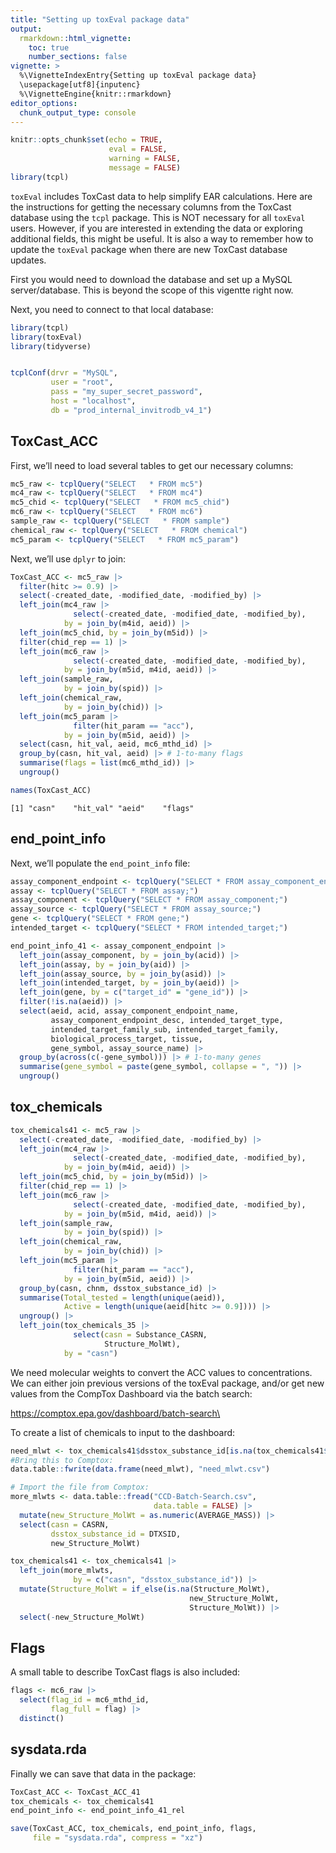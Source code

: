 ```yaml
---
title: "Setting up toxEval package data"
output: 
  rmarkdown::html_vignette:
    toc: true
    number_sections: false
vignette: >
  %\VignetteIndexEntry{Setting up toxEval package data}
  \usepackage[utf8]{inputenc}
  %\VignetteEngine{knitr::rmarkdown}
editor_options: 
  chunk_output_type: console
---
```


```r
knitr::opts_chunk$set(echo = TRUE,
                      eval = FALSE,
                      warning = FALSE,
                      message = FALSE)
library(tcpl)
```

`toxEval` includes ToxCast data to help simplify EAR calculations. Here are the instructions for getting the necessary columns from the ToxCast database using the `tcpl` package. This is NOT necessary for all `toxEval` users. However, if you are interested in extending the data or exploring additional fields, this might be useful. It is also a way to remember how to update the `toxEval` package when there are new ToxCast database updates.

First you would need to download the database and set up a MySQL server/database. This is beyond the scope of this vigentte right now. 

Next, you need to connect to that local database:

```r
library(tcpl)
library(toxEval)
library(tidyverse)


tcplConf(drvr = "MySQL", 
         user = "root",
         pass = "my_super_secret_password",
         host = "localhost", 
         db = "prod_internal_invitrodb_v4_1")


```

## ToxCast_ACC

First, we'll need to load several tables to get our necessary columns:

```r
mc5_raw <- tcplQuery("SELECT   * FROM mc5")
mc4_raw <- tcplQuery("SELECT   * FROM mc4")
mc5_chid <- tcplQuery("SELECT   * FROM mc5_chid")
mc6_raw <- tcplQuery("SELECT   * FROM mc6")
sample_raw <- tcplQuery("SELECT   * FROM sample")
chemical_raw <- tcplQuery("SELECT   * FROM chemical")
mc5_param <- tcplQuery("SELECT   * FROM mc5_param")
```

Next, we'll use `dplyr` to join:

```r
ToxCast_ACC <- mc5_raw |> 
  filter(hitc >= 0.9) |> 
  select(-created_date, -modified_date, -modified_by) |> 
  left_join(mc4_raw |> 
              select(-created_date, -modified_date, -modified_by),
            by = join_by(m4id, aeid)) |> 
  left_join(mc5_chid, by = join_by(m5id)) |> 
  filter(chid_rep == 1) |> 
  left_join(mc6_raw |> 
              select(-created_date, -modified_date, -modified_by),
            by = join_by(m5id, m4id, aeid)) |> 
  left_join(sample_raw,
            by = join_by(spid)) |> 
  left_join(chemical_raw,
            by = join_by(chid)) |> 
  left_join(mc5_param |> 
              filter(hit_param == "acc"),
            by = join_by(m5id, aeid)) |> 
  select(casn, hit_val, aeid, mc6_mthd_id) |> 
  group_by(casn, hit_val, aeid) |> # 1-to-many flags
  summarise(flags = list(mc6_mthd_id)) |> 
  ungroup()

names(ToxCast_ACC)

```

```
[1] "casn"    "hit_val" "aeid"    "flags" 
```

## end_point_info

Next, we'll populate the `end_point_info` file:

```r

assay_component_endpoint <- tcplQuery("SELECT * FROM assay_component_endpoint;")
assay <- tcplQuery("SELECT * FROM assay;")
assay_component <- tcplQuery("SELECT * FROM assay_component;")
assay_source <- tcplQuery("SELECT * FROM assay_source;")
gene <- tcplQuery("SELECT * FROM gene;")
intended_target <- tcplQuery("SELECT * FROM intended_target;")

end_point_info_41 <- assay_component_endpoint |> 
  left_join(assay_component, by = join_by(acid)) |> 
  left_join(assay, by = join_by(aid)) |> 
  left_join(assay_source, by = join_by(asid)) |> 
  left_join(intended_target, by = join_by(aeid)) |> 
  left_join(gene, by = c("target_id" = "gene_id")) |> 
  filter(!is.na(aeid)) |> 
  select(aeid, acid, assay_component_endpoint_name, 
         assay_component_endpoint_desc, intended_target_type, 
         intended_target_family_sub, intended_target_family,
         biological_process_target, tissue, 
         gene_symbol, assay_source_name) |> 
  group_by(across(c(-gene_symbol))) |> # 1-to-many genes
  summarise(gene_symbol = paste(gene_symbol, collapse = ", ")) |> 
  ungroup()

```

## tox_chemicals

```r
tox_chemicals41 <- mc5_raw |> 
  select(-created_date, -modified_date, -modified_by) |> 
  left_join(mc4_raw |> 
              select(-created_date, -modified_date, -modified_by),
            by = join_by(m4id, aeid)) |> 
  left_join(mc5_chid, by = join_by(m5id)) |> 
  filter(chid_rep == 1) |> 
  left_join(mc6_raw |> 
              select(-created_date, -modified_date, -modified_by),
            by = join_by(m5id, m4id, aeid)) |> 
  left_join(sample_raw,
            by = join_by(spid)) |> 
  left_join(chemical_raw,
            by = join_by(chid)) |> 
  left_join(mc5_param |> 
              filter(hit_param == "acc"),
            by = join_by(m5id, aeid)) |> 
  group_by(casn, chnm, dsstox_substance_id) |> 
  summarise(Total_tested = length(unique(aeid)),
            Active = length(unique(aeid[hitc >= 0.9]))) |> 
  ungroup() |> 
  left_join(tox_chemicals_35 |> 
              select(casn = Substance_CASRN,
                     Structure_MolWt),
            by = "casn")
```

We need molecular weights to convert the ACC values to concentrations. We can either join previous versions of the toxEval package, and/or get new values from the CompTox Dashboard via the batch search:

<https://comptox.epa.gov/dashboard/batch-search\>

To create a list of chemicals to input to the dashboard:

```r
need_mlwt <- tox_chemicals41$dsstox_substance_id[is.na(tox_chemicals41$Structure_MolWt)]
#Bring this to Comptox:
data.table::fwrite(data.frame(need_mlwt), "need_mlwt.csv")  
```


```r
# Import the file from Comptox:
more_mlwts <- data.table::fread("CCD-Batch-Search.csv",
                                data.table = FALSE) |> 
  mutate(new_Structure_MolWt = as.numeric(AVERAGE_MASS)) |> 
  select(casn = CASRN,
         dsstox_substance_id = DTXSID,
         new_Structure_MolWt)

tox_chemicals41 <- tox_chemicals41 |> 
  left_join(more_mlwts, 
              by = c("casn", "dsstox_substance_id")) |> 
  mutate(Structure_MolWt = if_else(is.na(Structure_MolWt),
                                        new_Structure_MolWt,
                                        Structure_MolWt)) |> 
  select(-new_Structure_MolWt)
```

## Flags

A small table to describe ToxCast flags is also included:

```r
flags <- mc6_raw |> 
  select(flag_id = mc6_mthd_id,
         flag_full = flag) |> 
  distinct()

```


## sysdata.rda

Finally we can save that data in the package:

```r
ToxCast_ACC <- ToxCast_ACC_41
tox_chemicals <- tox_chemicals41
end_point_info <- end_point_info_41_rel

save(ToxCast_ACC, tox_chemicals, end_point_info, flags,
     file = "sysdata.rda", compress = "xz")

```
